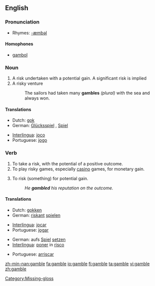 {{wikipedia|Gamble (disambiguation)}}
==English==

===Pronunciation===
*Rhymes: [[Rhymes:English:-æmbəl|-æmbəl]]

====Homophones====
*[[gambol]]

===Noun===
{{wikipedia}}
{{en-noun}}

# A risk undertaken with a potential gain. A significant risk is implied
# A risky venture
#: The sailors had taken many '''gambles''' ''(plural)'' with the sea and always won.

====Translations====
{{trans-top|  }}
*Dutch: [[gok]] {{m}}
*German: [[Glücksspiel]] {{n}}, [[Spiel]] {{n}}
{{trans-mid}}
*[[Interlingua]]: [[joco]]
*Portuguese: [[jogo]] {{m}}
{{trans-bottom}}

===Verb===
{{en-verb|gambl|ing}}

# To take a risk, with the potential of a positive outcome.
# To play risky games, especially [[casino]] games, for monetary gain.
# {{transitive}} To risk (something) for potential gain.
#:''He '''gambled''' his reputation on the outcome.''

====Translations====
{{trans-top|  <!--intransitive? both?  TTBC, right?  In English, the 1st and 3rd are not distinct senses. --> }}
*Dutch: [[gokken]]
*German: [[riskant]] [[spielen]]
{{trans-mid}}
*[[Interlingua]]: [[jocar]]
*Portuguese: [[jogar]]
{{trans-bottom}}

{{trans-top|transitive - risk something for potential gain}}
*German: aufs [[Spiel]] [[setzen]]
*[[Interlingua]]: [[poner]] in [[risco]]
{{trans-mid}}
*Portuguese: [[arriscar]]
{{trans-bottom}}

[[Category:Missing-gloss]]

[[zh-min-nan:gamble]]
[[fa:gamble]]
[[io:gamble]]
[[fi:gamble]]
[[ta:gamble]]
[[vi:gamble]]
[[zh:gamble]]